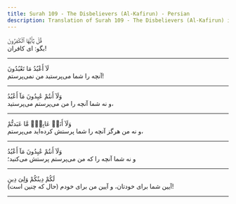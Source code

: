 ```yaml
---
title: Surah 109 - The Disbelievers (Al-Kafirun) - Persian
description: Translation of Surah 109 - The Disbelievers (Al-Kafirun) in Persian
---
```





<Aside type="quran" title="1">
قُلْ يَٰٓأَيُّهَا ٱلْكَٰفِرُونَ
</Aside>

<Aside type="reference" title="1">
بگو: ای کافران!
</Aside>

---

<Aside type="quran" title="2">
لَآ أَعْبُدُ مَا تَعْبُدُونَ
</Aside>

<Aside type="reference" title="2">
آنچه را شما می‌پرستید من نمی‌پرستم!
</Aside>

---

<Aside type="quran" title="3">
وَلَآ أَنتُمْ عَٰبِدُونَ مَآ أَعْبُدُ
</Aside>

<Aside type="reference" title="3">
و نه شما آنچه را من می‌پرستم می‌پرستید،
</Aside>

---

<Aside type="quran" title="4">
وَلَآ أَنَا۠ عَابِدٌۭ مَّا عَبَدتُّمْ
</Aside>

<Aside type="reference" title="4">
و نه من هرگز آنچه را شما پرستش کرده‌اید می‌پرستم،
</Aside>

---

<Aside type="quran" title="5">
وَلَآ أَنتُمْ عَٰبِدُونَ مَآ أَعْبُدُ
</Aside>

<Aside type="reference" title="5">
و نه شما آنچه را که من می‌پرستم پرستش می‌کنید؛
</Aside>

---

<Aside type="quran" title="6">
لَكُمْ دِينُكُمْ وَلِىَ دِينِ
</Aside>

<Aside type="reference" title="6">
(حال که چنین است) آیین شما برای خودتان، و آیین من برای خودم!
</Aside>

---
